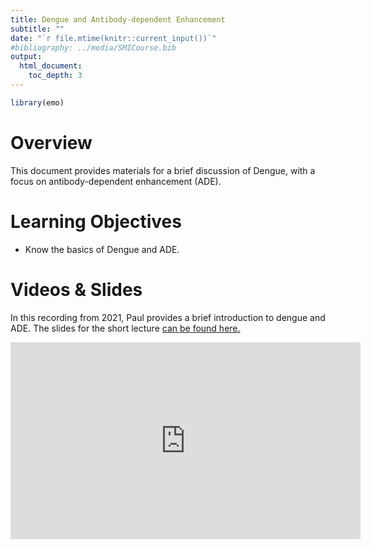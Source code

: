 ---
title: Dengue and Antibody-dependent Enhancement
subtitle: ""
date: "`r file.mtime(knitr::current_input())`"
#bibliography: ../media/SMICourse.bib
output: 
  html_document:
    toc_depth: 3
---

```{r, echo = FALSE}
library(emo)
```


# Overview
This document provides materials for a brief discussion of Dengue, with a focus on antibody-dependent enhancement (ADE).

# Learning Objectives
* Know the basics of Dengue and ADE.

# Videos & Slides

In this recording from 2021, Paul provides a brief introduction to dengue and ADE. The slides for the short lecture [can be found here.](./slides/2021_Dengue_and_ADE.pdf)

<p>
<iframe width="560" height="315" src="https://www.youtube.com/embed/xHO7ZUKZaOs" frameborder="0" allow="accelerometer; autoplay; encrypted-media; gyroscope; picture-in-picture" allowfullscreen></iframe>
</p>


